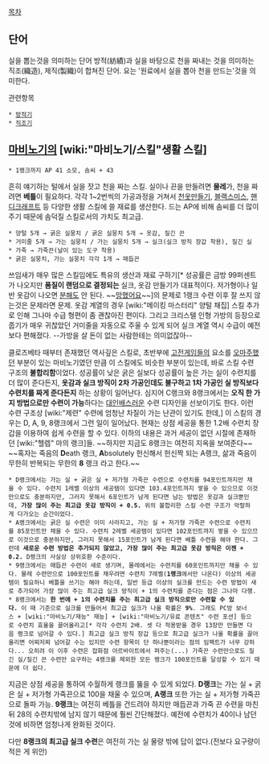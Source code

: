 [[목차]]
== 단어 ==
실을 뽑는것을 의미하는 단어 방적(紡績)과 실을 바탕으로 천을 짜내는 것을 의미하는 직조(織造), 제직(製織)이 합쳐진 단어.
요는 '원료에서 실을 뽑아 천을 만드는'것을 의미한다.

관련항목
 * [[방적기]]
 * [[직조기]]

== [[마비노기]]의 [wiki:"마비노기/스킬"생활 스킬] ==

 * 1랭크까지 AP 41 소모, 솜씨 + 43

흔히 얘기하는 털에서 실을 잣고 천을 짜는 스킬. 실이나 끈을 만들려면 '''물레'''가, 천을 짜려면 '''베틀'''이 필요하다. 각각 1~2번씩의 가공과정을 거쳐서 [[천옷만들기]], [[블랙스미스]], [[핸디크래프트]] 등 다양한 생활 스킬에 쓸 재료를 생산한다. 드는 AP에 비해 솜씨를 더 많이 주기 때문에 솜덕질 스킬로서의 가치도 최고급.
 * 양털 5개 → 굵은 실뭉치 / 굵은 실뭉치 5개 → 옷감, 질긴 끈
 * 거미줄 5개 → 가는 실뭉치 / 가는 실뭉치 5개 → 실크(실크 방직 장갑 착용), 질긴 실
 * 가죽 → 가죽끈(날이 있는 도구 착용)
 * 굵은 실뭉치, 가는 실뭉치 각각 1개 → 매듭끈

쓰임새가 매우 많은 스킬임에도 특유의 생산과 재료 구하기[* 성공률은 금방 99퍼센트가 나오지만 '''품질이 랜덤으로 결정되는''' 실크, 옷감 만들기가 대표적이다. 저가형이나 일반 옷감이 나오면 [[분해]]도 안 된다. ~~[[망했어요]]~~]의 문제로 1랭크 수련 이후 잘 쓰지 않는것은 문제라면 문제. 옷감 계열의 경우 [wiki:"메이킹 마스터리" 양털 채집] 스킬 추가로 인해 그나마 수급 형편이 좀 괜찮아진 편이다. 그리고 크리스텔 인형 가방의 등장으로 줍기가 매우 귀찮았던 거미줄을 자동으로 주울 수 있게 되어 실크 계열 역시 수급이 예전보다 편해졌다. --가방을 살 돈이 없는 사람한테는 의미없잖아--

클로즈베타 때부터 존재했던 역사깊은 스킬로, 초반부에 [[고전게임]]들의 요소를 [[오마주]]했던 부분이 있는 마비노기였던 만큼 이 스킬에도 비슷한 부분이 있는데, 바로 스킬 수련 구조의 '''불합리함'''이었다. 성공률이 낮은 굵은 실보다 성공률이 높은 가는 실이 수련치를 더 많이 준다든지, '''옷감과 실크 방직이 2차 가공인데도 불구하고 1차 가공인 실 방직보다 수련치를 짜게 준다든지''' 하는 상황이 일어난다. 심지어 C랭크와 8랭크에서는 '''오직 한 가지 방법으로만 수련이 가능'''하다는 [[대인배]]스러운 수련 디자인을 선보이기도 한다. 이런 수련 구조상 [wiki:"제련" 수련에 엄청난 차질이 가는 난관이 있기도 한데,] 이 스킬의 경우는 D, A, 9, 8랭크에서 그런 일이 일어났다. 현재는 상점 세공을 통한 1.2배 수련치 장갑을 이용하여 쉽게 수련을 할 수 있다. 이하의 내용은 과거 세공이 없던 시절에 존재하던 [wiki:"헬렙" 마의 랭크]들. ~~하지만 지금도 8랭크는 여전히 지옥을 보여준다~~ ~~혹자는 죽음의 '''D'''eath 랭크, '''A'''bsolutely 헌신해서 헌신짝 되는 A랭크, 삶과 죽음이 무한히 반복되는 무한의 '''8''' 랭크 라고 한다.~~

 * D랭크에서는 가는 실 + 굵은 실 + 저가형 가죽끈 수련으로 수련치를 94포인트까지만 채울 수 있다. 수련치 1레벨 이상의 세공템이 있다면 103.4포인트까지 쌓을 수 있으므로 이것만으로도 충분하지만, 그러지 못해서 6포인트가 남게 된다면 남는 방법은 옷감과 실크뿐인데, '''가장 많이 주는 최고급 옷감 방직이 + 0.5.''' 위의 불합리한 스킬 수련 구조가 악랄하게 다가오는 순간이었다.
 * A랭크에서는 굵은 실 수련은 이미 사라지고, 가는 실 + 저가형 가죽끈 수련으로 수련치를 85포인트만 채울 수 있다. 수련치 2레벨 세공템이 있다면 102포인트까지 쌓을 수 있으므로 이것으로 충분하지만, 그러지 못해서 15포인트가 남게 된다면 베틀 수련을 해야 한다. 그런데 '''새로운 수련 방법은 추가되지 않았고, 가장 많이 주는 최고급 옷감 방직은 이젠 + 0.2.''' D랭크의 사실상 상위호환 수준이다.
 * 9랭크에서는 매듭끈 수련이 새로 생기며, 물레에서는 수련치를 60포인트까지만 채울 수 있다. 물레 수련만으로 100포인트를 채우려면 수련치 7레벨('''1랭크'''에서만 나온다) 이상의 세공템이 필요하니 베틀을 쓰기는 해야 하는데, 일반 등급 이상의 실크를 만드는 수련 방법이 새로 추가되어 가장 많이 주는 최고급 실크 방직이 + 1의 수련치를 준다는 점은 그나마 다행.
 * 8랭크에서는 '''한 번에 + 1의 수련치를 주는 최고급 실크 방직으로만 수련할 수 있다.''' 이 때 기준으로 실크를 만들어서 최고급 실크가 나올 확률은 '''9%'''. 그래도 PC방 보너스 + [wiki:"마비노기/재능" 재능] + [wiki:"마비노기/유료 콘텐츠" 수련 포션] 등으로 수련치 효율을 끌어올리고[* 각각 수련치 2배. 셋 다 적용받을 경우 13장만 만들면 다음 랭크로 넘어갈 수 있다.] 최고급 실크 방직 장갑 등으로 최고급 실크가 나올 확률을 끌어올리면 어찌저찌 넘어갈 수는 있지만 수련 항목이 단 하나뿐이라는 점의 임팩트가 너무 강하다... 오히려 이 이후 수련은 잡화점 아르바이트에서 퍼주는(...) 가죽끈 수련만으로도 질긴 실/질긴 끈 수련만 요구하는 4랭크를 제외한 모든 랭크가 100포인트를 달성할 수 있기 때문에 더 쉽다.

지금은 상점 세공을 통하여 수월하게 랭크를 뚫을 수 있게 되었다. '''D랭크'''는 가는 실 + 굵은 실 + 저가형 가죽끈으로 100을 채울 수 있으며, '''A랭크''' 또한 가는 실 + 저가형 가죽끈으로 돌파 가능. '''9랭크'''는 여전히 베틀을 건드려야 하지만 매듭끈과 가죽 끈 수련을 마친 뒤 28의 수련치밖에 남지 않기 때문에 훨씬 간단해졌다. 예전에 수련치가 40이나 남던 것에 비하면 엄청나게 완화된 것이다.

다만 '''8랭크의 최고급 실크 수련'''은 여전히 가는 실 물량 밖에 답이 없다.(전보다 요구량이 적은 게 위안)
